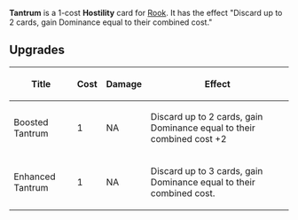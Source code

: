 {{Card
|rarity = Rare
|cardtype=Hostility
|decktype= Negotiation
|upgradeable=Yes
|expreq = 7
|upgrade1 = Boosted Tantrum
|upgrade2 = Enhanced Tantrum
|character = Rook}}

'''Tantrum''' is a 1-cost '''Hostility''' card for [[Rook]]. It has the effect "Discard up to 2 cards, gain Dominance equal to their combined cost."

==Upgrades==
{| class="wikitable"
|+
!Title
!Cost
!Damage
!Effect
|-
|Boosted Tantrum
|1
|NA
|Discard up to 2 cards, gain Dominance equal to their combined cost +2
|-
|Enhanced Tantrum
|1
|NA
|Discard up to 3 cards, gain Dominance equal to their combined cost.
|}
